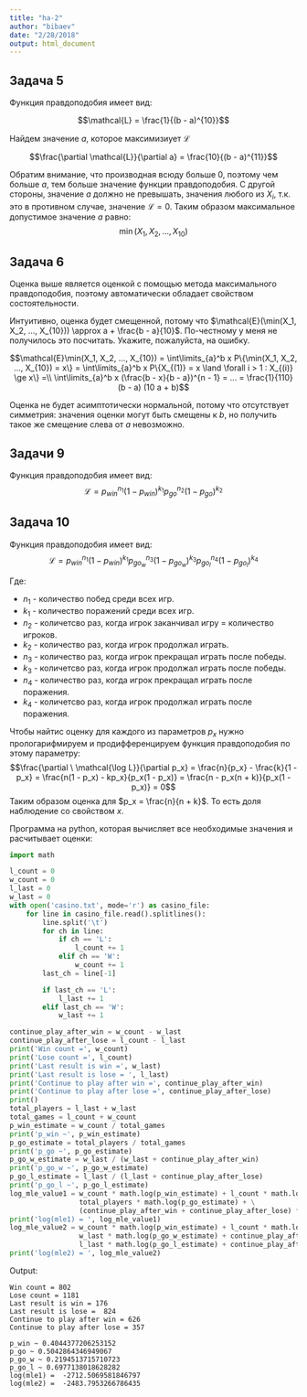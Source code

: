 ```yaml
---
title: "ha-2"
author: "bibaev"
date: "2/28/2018"
output: html_document
---
```

## Задача 5
Функция правдоподобия имеет вид:

$$\mathcal{L} = \frac{1}{(b - a)^{10}}$$

Найдем значение $a$, которое максимизиует $\mathcal{L}$

$$\frac{\partial \mathcal{L}}{\partial a} = \frac{10}{(b - a)^{11}}$$

Обратим внимание, что производная всюду больше 0, поэтому чем больше $a$, тем больше значение функции правдоподобия. С другой стороны, значение $a$ должно не превышать, значения любого из $X_i$, т.к. это в противном случае, значение $\mathcal{L} = 0$. Таким образом максимальное допустимое значение $a$ равно:
$$\min(X_1, X_2, ..., X_{10})$$

## Задача 6

Оценка выше является оценкой с помощью метода максимального правдоподобия, поэтому автоматически обладает свойством состоятельности.

Интуитивно, оценка будет смещенной, потому что $\mathcal{E}(\min(X_1, X_2, ..., X_{10})) \approx  a + \frac{b - a}{10}$. По-честному у меня не получилось это посчитать. Укажите, пожалуйста, на ошибку.

$$\mathcal{E}\min(X_1, X_2, ..., X_{10}) = \int\limits_{a}^b x P\{\min(X_1, X_2, ..., X_{10}) = x\} = \int\limits_{a}^b x P\{X_{(1)} = x \land \forall i > 1 : X_{(i)} \ge x\} =\\  \int\limits_{a}^b x (\frac{b - x}{b - a})^{n - 1} = ... = \frac{1}{110} (b - a) (10 a + b)$$

Оценка не будет асимптотически нормальной, потому что отсутствует симметрия: значения оценки могут быть смещены к $b$, но получить такое же смещение слева от $a$ невозможно.

## Задачи 9 
Функция правдоподобия имеет вид:
$$\mathcal{L} = p_{win}^{n_1}(1 - p_{win})^{k_1} p_{go}^{n_2} (1 - p_{go})^{k_2}$$

## Задача 10
Функция правдоподобия имеет вид:
$$\mathcal{L} = p_{win}^{n_1}(1 - p_{win})^{k_1} p_{go_w}^{n_3} (1 - p_{go_w})^{k_3}  p_{go_l}^{n_4} (1 - p_{go_l})^{k_4}$$

Где:

* $n_1$ - количество побед среди всех игр.
* $k_1$ - количество поражений среди всех игр.
* $n_2$ - количетсво раз, когда игрок заканчивал игру = количество игроков.
* $k_2$ - количество раз, когда игрок продолжал играть.
* $n_3$ - количество раз, когда игрок прекращал играть после победы.
* $k_3$ - количетсво раз, когда игрок продолжал играть после победы.
* $n_4$ - количество раз, когда игрок прекращал играть после поражения.
* $k_4$ - количетсво раз, когда игрок продолжал играть после поражения.

Чтобы найтис оценку для каждого из параметров $p_x$ нужно прологарифмируем и продифференцируем функция правдоподобия по этому параметру:
$$\frac{\partial \ \mathcal{\log L}}{\partial  p_x} = \frac{n}{p_x} - \frac{k}{1 - p_x} = \frac{n(1 - p_x) - kp_x}{p_x(1 - p_x)} = \frac{n - p_x(n + k)}{p_x(1 - p_x)} = 0$$
Таким образом оценка для $p_x = \frac{n}{n + k}$. То есть доля наблюдение со свойством $x$.

Программа на python, которая вычисляет все необходимые значения и расчитывает оценки:
``` python
import math

l_count = 0
w_count = 0
l_last = 0
w_last = 0
with open('casino.txt', mode='r') as casino_file:
    for line in casino_file.read().splitlines():
        line.split('\t')
        for ch in line:
            if ch == 'L':
                l_count += 1
            elif ch == 'W':
                w_count += 1
        last_ch = line[-1]

        if last_ch == 'L':
            l_last += 1
        elif last_ch == 'W':
            w_last += 1

continue_play_after_win = w_count - w_last
continue_play_after_lose = l_count - l_last
print('Win count =', w_count)
print('Lose count =', l_count)
print('Last result is win =', w_last)
print('Last result is lose = ', l_last)
print('Continue to play after win =', continue_play_after_win)
print('Continue to play after lose =', continue_play_after_lose)
print()
total_players = l_last + w_last
total_games = l_count + w_count
p_win_estimate = w_count / total_games
print('p_win ~', p_win_estimate)
p_go_estimate = total_players / total_games
print('p_go ~', p_go_estimate)
p_go_w_estimate = w_last / (w_last + continue_play_after_win)
print('p_go_w ~', p_go_w_estimate)
p_go_l_estimate = l_last / (l_last + continue_play_after_lose)
print('p_go_l ~', p_go_l_estimate)
log_mle_value1 = w_count * math.log(p_win_estimate) + l_count * math.log(1 - p_win_estimate) +\
                 total_players * math.log(p_go_estimate) + \
                 (continue_play_after_win + continue_play_after_lose) * math.log(1 - p_go_estimate)
print('log(mle1) = ', log_mle_value1)
log_mle_value2 = w_count * math.log(p_win_estimate) + l_count * math.log(1 - p_win_estimate) + \
                 w_last * math.log(p_go_w_estimate) + continue_play_after_win * math.log(1 - p_go_w_estimate) + \
                 l_last * math.log(p_go_l_estimate) + continue_play_after_lose * math.log( 1 - p_go_l_estimate)
print('log(mle2) = ', log_mle_value2)
```

Output:
``` plain
Win count = 802
Lose count = 1181
Last result is win = 176
Last result is lose =  824
Continue to play after win = 626
Continue to play after lose = 357

p_win ~ 0.4044377206253152
p_go ~ 0.5042864346949067
p_go_w ~ 0.2194513715710723
p_go_l ~ 0.6977138018628282
log(mle1) =  -2712.5069581846797
log(mle2) =  -2483.7953266786435

```